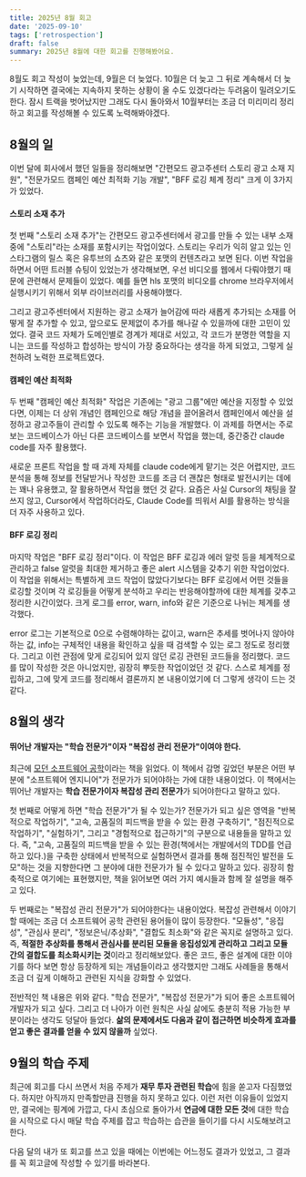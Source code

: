 ```yaml
---
title: 2025년 8월 회고
date: '2025-09-10'
tags: ['retrospection']
draft: false
summary: 2025년 8월에 대한 회고를 진행해봤어요.
---
```


8월도 회고 작성이 늦었는데, 9월은 더 늦었다. 10월은 더 늦고 그 뒤로 계속해서 더 늦기 시작하면 결국에는 지속하지 못하는 상황이 올 수도 있겠다라는 두려움이 밀려오기도 한다.
잠시 트랙을 벗어났지만 그래도 다시 돌아와서 10월부터는 조금 더 미리미리 정리하고 회고를 작성해볼 수 있도록 노력해봐야겠다.

## 8월의 일

이번 달에 회사에서 했던 일들을 정리해보면 "간편모드 광고주센터 스토리 광고 소재 지원", "전문가모드 캠페인 예산 최적화 기능 개발", "BFF 로깅 체계 정리" 크게 이 3가지가 있었다.

#### 스토리 소재 추가

첫 번째 "스토리 소재 추가"는 간편모드 광고주센터에서 광고를 만들 수 있는 내부 소재 중에 "스토리"라는 소재를 포함시키는 작업이었다. 스토리는 우리가 익히 알고 있는 인스타그램의 릴스 혹은 유투브의 쇼츠와 같은 포맷의 컨텐츠라고 보면 된다.
이번 작업을 하면서 어떤 트러블 슈팅이 있었는가 생각해보면, 우선 비디오를 웹에서 다뤄야했기 때문에 관련해서 문제들이 있었다. 예를 들면 hls 포맷의 비디오를 chrome 브라우저에서 실행시키기 위해서 외부 라이브러리를 사용해야했다.


그리고 광고주센터에서 지원하는 광고 소재가 늘어감에 따라 새롭게 추가되는 소재를 어떻게 잘 추가할 수 있고, 앞으로도 문제없이 추가를 해나갈 수 있을까에 대한 고민이 있었다.
결국 코드 자체가 도메인별로 경계가 제대로 서있고, 각 코드가 분명한 역할을 지니는 코드를 작성하고 합성하는 방식이 가장 중요하다는 생각을 하게 되었고, 그렇게 실천하려 노력한 프로젝트였다.

#### 캠페인 예산 최적화

두 번째 "캠페인 예산 최적화" 작업은 기존에는 "광고 그룹"에만 예산을 지정할 수 있었다면, 이제는 더 상위 개념인 캠페인으로 해당 개념을 끌어올려서 캠페인에서 예산을 설정하고 광고주들이 관리할 수 있도록 해주는 기능을 개발했다.
이 과제를 하면서는 주로 보는 코드베이스가 아닌 다른 코드베이스를 보면서 작업을 했는데, 중간중간 claude code를 자주 활용했다.

새로운 프론트 작업을 할 때 과제 자체를 claude code에게 맡기는 것은 어렵지만,
코드 분석을 통해 정보를 전달받거나 작성한 코드를 조금 더 괜찮은 형태로 발전시키는 데에는 꽤나 유용했고, 잘 활용하면서 작업을 했던 것 같다.
요즘은 사실 Cursor의 채팅을 잘 쓰지 않고, Cursor에서 작업하더라도, Claude Code를 띄워서 AI를 활용하는 방식을 더 자주 사용하고 있다.

#### BFF 로깅 정리

마지막 작업은 "BFF 로깅 정리"이다. 이 작업은 BFF 로깅과 에러 알럿 등을 체계적으로 관리하고 false 알럿을 최대한 제거하고 좋은 alert 시스템을 갖추기 위한 작업이었다.
이 작업을 위해서는 특별하게 코드 작업이 많았다기보다는 BFF 로깅에서 어떤 것들을 로깅할 것이며 각 로깅들을 어떻게 분석하고 우리는 반응해야할까에 대한 체계를 갖추고 정리한 시간이었다.
크게 로그를 error, warn, info와 같은 기준으로 나뉘는 체계를 생각했다.

error 로그는 기본적으로 0으로 수렴해야하는 값이고, warn은 추세를 벗어나지 않아야하는 값, info는 구체적인 내용을 확인하고 싶을 때 검색할 수 있는 로그 정도로 정리했다.
그리고 이런 관점에 맞게 로깅되어 있지 않던 로깅 관련된 코드들을 정리했다. 코드를 많이 작성한 것은 아니었지만, 굉장히 뿌듯한 작업이었던 것 같다.
스스로 체계를 정립하고, 그에 맞게 코드를 정리해서 결론까지 본 내용이었기에 더 그렇게 생각이 드는 것 같다.


## 8월의 생각

#### 뛰어난 개발자는 "학습 전문가"이자 "복잡성 관리 전문가"이여야 한다.

최근에 [모던 소프트웨어 공학](https://product.kyobobook.co.kr/detail/S000216211642)이라는 책을 읽었다. 이 책에서 감명 깊었던 부분은 어떤 부분에 "소프트웨어 엔지니어"가 전문가가 되어야하는 가에 대한 내용이었다.
이 책에서는 뛰어난 개발자는 **학습 전문가이자 복잡성 관리 전문가**가 되어야한다고 말하고 있다.

첫 번째로 어떻게 하면 "학습 전문가"가 될 수 있는가?
전문가가 되고 싶은 영역을 "반복적으로 작업하기", "고속, 고품질의 피드백을 받을 수 있는 환경 구축하기", "점진적으로 작업하기", "실험하기", 그리고 "경험적으로 접근하기"의 구분으로 내용들을 말하고 있다.
즉, "고속, 고품질의 피드백을 받을 수 있는 환경(책에서는 개발에서의 TDD를 언급하고 있다.)을 구축한 상태에서 반복적으로 실험하면서 결과를 통해 점진적인 발전을 도모"하는 것을 지향한다면 그 분야에 대한 전문가가 될 수 있다고 말하고 있다.
굉장히 함축적으로 여기에는 표현했지만, 책을 읽어보면 여러 가지 예시들과 함께 잘 설명을 해주고 있다.


두 번째로는 "복잡성 관리 전문가"가 되어야한다는 내용이었다. 복잡성 관련해서 이야기할 때에는 조금 더 소프트웨어 공학 관련된 용어들이 많이 등장한다. "모듈성", "응집성", "관심사 분리", "정보은닉/추상화", "결합도 최소화"와 같은 꼭지로 설명하고 있다.
즉, **적절한 추상화를 통해서 관심사를 분리된 모듈을 응집성있게 관리하고 그리고 모듈 간의 결합도를 최소화시키는 것**이라고 정리해보았다. 좋은 코드, 좋은 설계에 대한 이야기를 하다 보면 항상 등장하게 되는 개념들이라고 생각했지만 그래도 사례들을 통해서 조금 더 깊게 이해하고
관련된 지식을 강화할 수 있었다.

전반적인 책 내용은 위와 같다. "학습 전문가", "복잡성 전문가"가 되어 좋은 소프트웨어 개발자가 되고 싶다. 그리고 더 나아가 이런 원칙은 사실 삶에도 충분히 적용 가능한 부분이라는 생각도 덩달아 들었다.
**삶의 문제에서도 다음과 같이 접근하면 비슷하게 효과를 얻고 좋은 결과를 얻을 수 있지 않을까** 싶었다.

## 9월의 학습 주제

최근에 회고를 다시 쓰면서 처음 주제가 **재무 투자 관련된 학습**에 힘을 쏟고자 다짐했었다. 하지만 아직까지 만족할만큼 진행을 하지 못하고 있다. 이런 저런 이유들이 있었지만,
결국에는 핑계에 가깝고, 다시 초심으로 돌아가서 **연금에 대한 모든 것**에 대한 학습을 시작으로 다시 매달 학습 주제를 잡고 학습하는 습관을 들이기를 다시 시도해보려고 한다.

다음 달의 내가 또 회고를 쓰고 있을 때에는 이번에는 어느정도 결과가 있었고, 그 결과를 꼭 회고글에 작성할 수 있기를 바라본다.

